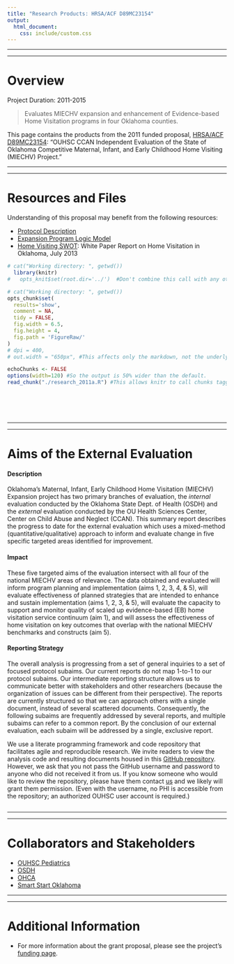 ```yaml
---
title: "Research Products: HRSA/ACF D89MC23154"
output:
  html_document:
    css: include/custom.css
---
```


***
***
# Overview

Project Duration: 2011-2015

> Evaluates MIECHV expansion and enhancement of Evidence-based Home Visitation programs in four Oklahoma counties.

This page contains the products from the 2011 funded proposal, [HRSA/ACF D89MC23154](https://perf-data.hrsa.gov/mchb/DGISReports/Abstract/AbstractDetails.aspx?Source=TVIS&GrantNo=D89MC23154&FY=2012): "OUHSC CCAN Independent Evaluation of the State of Oklahoma Competitive Maternal, Infant, and Early Childhood Home Visiting (MIECHV) Project." 

***
***
# Resources and Files
Understanding of this proposal may benefit from the following resources: 

 * [Protocol Description](./funding/2011a/HrsaProtocolV4.pdf)
 * [Expansion Program Logic Model](./funding/2011a/funding_2011a_logic_model.pdf)
 * [Home Visiting SWOT](./research/2011a/SWOT_Home_Visitation_ar_formatting_dbv2.pdf): White Paper Report on Home Visitation in Oklahoma, July 2013

<!--  Set the working directory to the repository's base directory; this assumes the report is nested inside of just one directory.-->
```r
# cat("Working directory: ", getwd())
  library(knitr)
#   opts_knit$set(root.dir='../')  #Don't combine this call with any other chunk -especially one that uses file paths.
```

<!-- Set the report-wide options, and point to the external code file. -->
```r
# cat("Working directory: ", getwd())
opts_chunk$set(
  results='show', 
  comment = NA, 
  tidy = FALSE,
  fig.width = 6.5, 
  fig.height = 4, 
  fig.path = 'FigureRaw/'
)
# dpi = 400,
# out.width = "650px", #This affects only the markdown, not the underlying png file.  The height will be scaled appropriately.

echoChunks <- FALSE
options(width=120) #So the output is 50% wider than the default.
read_chunk("./research_2011a.R") #This allows knitr to call chunks tagged in the underlying *.R file.
```
<!-- Load the packages.  Suppress the output when loading packages. --> 
```r
```

<!-- Load any Global functions and variables declared in the R file.  Suppress the output. --> 
```r
```

<!-- Declare any global functions specific to a Rmd output.  Suppress the output. --> 
```r
```

<!-- Load the datasets.   -->
```r
```

<!-- Tweak the datasets.   -->
```r
```

***
***
# Aims of the External Evaluation
#### Description
Oklahoma's Maternal, Infant, Early Childhood Home Visitation (MIECHV) Expansion project has two primary branches  of evaluation, the *internal* evaluation conducted by the Oklahoma State Dept. of Health (OSDH) and the *external* evaluation conducted by the OU Health Sciences Center, Center on Child Abuse and Neglect (CCAN).  This summary report describes the progress to date for the external evaluation which uses a mixed-method (quantitative/qualitative) approach to inform and evaluate change in five specific targeted areas identified for improvement.

#### Impact
These five targeted aims of the evaluation intersect with all four of the national MIECHV areas of relevance.  The data obtained and evaluated will inform program planning and implementation (aims 1, 2, 3, 4, & 5), will evaluate effectiveness of planned strategies that are intended to enhance and sustain implementation (aims 1, 2, 3, & 5), will evaluate the capacity to support and monitor quality of scaled up evidence-based (EB) home visitation service continuum (aim 1), and will assess the effectiveness of home visitation on key outcomes that overlap with the national MIECHV benchmarks and constructs (aim 5).  

#### Reporting Strategy
The overall analysis is progressing from a set of general inquiries to a set of focused protocol subaims.  Our current reports do not map 1-to-1 to our protocol subaims.  Our intermediate reporting structure allows us to communicate better with stakeholders and other researchers (because the organization of issues can be different from their perspective).  The reports are currently structured so that we can approach others with a single document, instead of several scattered documents. Consequently, the following subaims are frequently addressed by several reports, and multiple subaims can refer to a common report.  By the conclusion of our external evaluation, each subaim will be addressed by a single, exclusive report.

We use a literate programming framework and code repository that facilitates agile and reproducible research.  We invite readers to view the analysis code and resulting documents housed in this [GitHub repository](https://github.com/OuhscCcanMiechvEvaluation/MReporting).  However, we ask that you not pass the GitHub  username and password to anyone who did not received it from us.  If you know someone who would like to review the repository, please have them contact [us](william-beasley@ouhsc.edu) and we likely will grant them permission. (Even with the username, no PHI is accessible from the repository; an authorized OUHSC user account is required.)

```r
```

***
***
# Collaborators and Stakeholders

 * [OUHSC Pediatrics](./about_collaborators.html#ouhsc-pediatrics)
 * [OSDH](./about_collaborators.html#osdh)
 * [OHCA](./about_collaborators.html#ohca)
 * [Smart Start Oklahoma](./about_collaborators.html#smart-start-oklahoma)

***
***
# Additional Information
 * For more information about the grant proposal, please see the project's 
[funding page](./funding_2011a.html).

<!--
# Session Information
For the sake of documentation and reproducibility, the current report was rendered on a system using the following software.

```r
cat("Report rendered by", Sys.info()["user"], "at", strftime(Sys.time(), "%Y-%m-%d, %H:%M %z"))
sessionInfo()
```
-->
